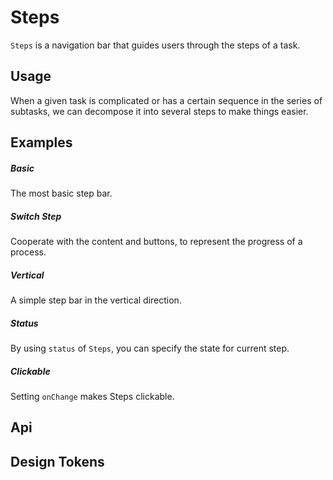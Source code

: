 
<Meta of={KitStepsStories} />

# Steps

`Steps` is a navigation bar that guides users through the steps of a task.

## Usage

When a given task is complicated or has a certain sequence in the series of subtasks, we can decompose it into several steps to make things easier.

## Examples

##### Basic

The most basic step bar.

<CustomCanvas content={Exemples.Basic} source={Sources.Basic} id="steps-basic" />

##### Switch Step

Cooperate with the content and buttons, to represent the progress of a process.

<CustomCanvas content={Exemples.SwitchStep} source={Sources.SwitchStep} id="steps-switch" />

##### Vertical

A simple step bar in the vertical direction.

<CustomCanvas content={Exemples.Vertical} source={Sources.Vertical} id="steps-vertical" />

##### Status

By using `status` of `Steps`, you can specify the state for current step.

<CustomCanvas content={Exemples.Status} source={Sources.Status} id="steps-status" />

##### Clickable

Setting `onChange` makes Steps clickable.

<CustomCanvas content={Exemples.Clickable} source={Sources.Clickable} id="steps-clickable" />

## Api

<Canvas of={KitStepsStories.Api} />

<Controls of={KitStepsStories.Api} />


## Design Tokens

<DesignTokens path="components.Steps" tokens={fields?.components?.Steps} />